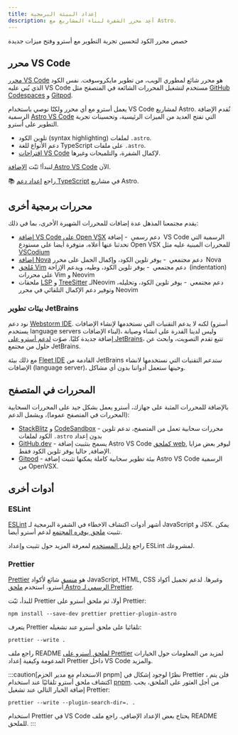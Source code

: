 ```yaml
---
title: إعداد البيئة البرمجية
description: أعِد محرر الشفرة لبناء المشاريع مع Astro.
---
```




خصص محرر الكود لتحسين تجربة التطوير مع أسترو وفتح ميزات جديدة

## محرر VS Code

[محرر VS Code](https://code.visualstudio.com/) هو محرر شائع لمطوري الويب، من تطوير مايكروسوفت. نفس الكود الذي بُني عليه VS Code مستخدم لتشغيل المحررات الشائعة في المتصفح مثل [GitHub Codespaces](https://github.com/features/codespaces) و [Gitpod](https://gitpod.io/).

يعمل أسترو مع أي محرر ولكنّا نوصي باستخدام VS Code لمشاريع Astro. نُقدم الإضافة الرسمية [Astro VS Code](https://marketplace.visualstudio.com/items?itemName=astro-build.astro-vscode) التي تفتح العديد من الميزات الرئيسية، وتحسينات تجربة التطوير على أسترو.

- تلوين الكود (syntax highlighting) لملفات `.astro`.
- دعم الأنواع للغة TypeScript على ملفات `.astro`.
- [اقتراحات VS Code](https://code.visualstudio.com/docs/editor/intellisense) لإكمال الشفرة، والتلميحات وغيرها.

لنبدأ! ثبّت [الإضافة Astro VS Code](https://marketplace.visualstudio.com/items?itemName=astro-build.astro-vscode) الآن.

📚 راجع [اعداد دعم TypeScript](/ar/guides/typescript/) في مشاريع Astro.

## محررات برمجية أخرى

يقدم مجتمعنا المذهل عدة إضافات للمحررات الشهيرة الأخرى، بما في ذلك:

- [إضافة VS Code على Open VSX](https://open-vsx.org/extension/astro-build/astro-vscode) <span style="margin: 0.25em;"><Badge variant="accent">دعم رسمي</Badge></span> - إضافة VS Code الرسمية التي تحدثنا عنها أعلاه، متوفرة أيضا على مستودع Open VSX للمحررات المبنية عليه مثل [VSCodium](https://vscodium.com/)
- [إضافة Nova](https://extensions.panic.com/extensions/sciencefidelity/sciencefidelity.astro/) <span style="margin: 0.25em;"><Badge variant="neutral">دعم مجتمعي</Badge></span> - يوفر تلوين الكود، وإكمال الجمل على محرر Nova
- [مُلحق Vim](https://github.com/wuelnerdotexe/vim-astro) <span style="margin: 0.25em;"><Badge variant="neutral">دعم مجتمعي</Badge></span> - يوفر تلوين الكود، وطيه، ويدعم الإزاحة (indentation) على محررات Vim و Neovim
- ملحقات [LSP](https://github.com/neovim/nvim-lspconfig/blob/master/doc/server_configurations.md#astro) و [TreeSitter](https://github.com/virchau13/tree-sitter-astro) لـNeovim <span style="margin: 0.25em;"><Badge variant="neutral">دعم مجتمعي</Badge></span> - يوفر تلوين الكود، وتحليله، وتوفير دعم الإكمال التلقائي في محرر Neovim

### بيئات تطوير JetBrains

نود دعم [Webstorm IDE](https://www.jetbrains.com/webstorm/). لكنه لا يدعم التقنيات التي نستخدمها لإنشاء الإضافات (أسترو يستخدم language servers لبناء الإضافات)، وليس لدينا القدرة على انشاء وصيانة إضافة جديدة كليًا. صوّت [لدعم أسترو على JetBrains](https://youtrack.jetbrains.com/issue/WEB-52015/Astro-Language-Support)، تتبع تقدم التصويت، وابحث عن حلول من مجتمع JetBrains. 

مع ذلك بيئة [Fleet IDE](https://www.jetbrains.com/fleet/) القادمة من JetBrains _ستدعم_ التقنيات التي نستخدمها لانشاء الإضافات (language server)، وحينها ستعمل أدواتنا بدون أي مشاكل.

## المحررات في المتصفح

بالإضافة للمحررات المثبة على جهازك، أسترو يعمل بشكل جيد على المحررات السحابية (المحررات في المتصفح عموما)، ويشمل الدعم:

- [StackBlitz](https://stackblitz.com/) و [CodeSandbox](https://codesandbox.io/) - محررات سحابية تعمل من المتصفح، تدعم تلوين الكود لملفات `.astro` بدون اِعداد
- [GitHub.dev](https://github.dev/) - يسمح بتثبيت إضافة Astro VS Code [كملحق web](https://code.visualstudio.com/api/extension-guides/web-extensions), ليوفر بعض مزايا الإضافة, حاليا يوفر تلوين الكود فقط.
- [Gitpod](https://gitpod.io/) - بيئة تطوير سحابية كاملة يمكنها تثبيت إضافة Astro VS Code الرسمية من OpenVSX.

## أدوات أخرى

### ESLint

[ESLint](https://eslint.org/) أشهر أدوات اكتشاف الاخطاء في الشفرة البرمجية لـ JavaScript و JSX. يمكن تثبيت [ملحق يوفره المجتمع](https://github.com/ota-meshi/eslint-plugin-astro) لدعم أسترو أيضا.

راجع [دليل المستخدم](https://ota-meshi.github.io/eslint-plugin-astro/user-guide/) لمعرفة المزيد حول تثبيت وإعداد ESLint لمشروعك.

### Prettier

[Prettier](https://prettier.io/) هو [منسق](https://ar.wikipedia.org/wiki/برتي_برنت) شائع لأكواد JavaScript, HTML, CSS وغيرها. لدعم تجميل أكواد أسترو، استخدم [ملحق Astro الرسمي لـ Prettier](https://github.com/withastro/prettier-plugin-astro).

للبدأ، ثبّت Prettier أولا، ثم ملحق أسترو على Prettier:

```shell
npm install --save-dev prettier prettier-plugin-astro
```

يتعرف Prettier تلقائيا على ملحق أسترو عند تشغيله:

```shell
prettier --write .
```

راجع ملف README [لملحق أسترو على Prettier](https://github.com/withastro/prettier-plugin-astro/blob/main/README.md) لمزيد من المعلومات حول الخيارات المدعومة وكيفية إعداد Prettier داخل VS Code والمزيد.

:::caution[الاستخدام مع مدير الحزم pnpm]
نظرًا لوجود إشكال في Prettier ، فلن يتم اكتشاف ملحق أسترو تلقائيًا عند استخدام [pnpm](https://pnpm.io/). من أجل العثور على الملحق، يجب إضافة الخيار التالي عند تشغيل Prettier:

```shell
prettier --write --plugin-search-dir=. .
```

استخدام Prettier في VS Code يحتاج بعض الإعداد الإضافي. راجع ملف README للملحق.
:::
